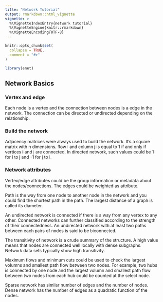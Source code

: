```yaml
---
title: "Network Tutorial"
output: rmarkdown::html_vignette
vignette: >
  %\VignetteIndexEntry{network tutorial}
  %\VignetteEngine{knitr::rmarkdown}
  %\VignetteEncoding{UTF-8}
---
```


```r
knitr::opts_chunk$set(
  collapse = TRUE,
  comment = "#>"
)
```

```r
library(enet)
```

## Network Basics

### Vertex and edge

Each node is a vertex and the connection between nodes is a edge in the network. The connection can be directed or undirected depending on the relationship.

### Build the network

Adjacency matrices were always used to build the network. It's a square matrix with n dimensions. Row i and column j is equal to 1 if and only if vertices i and j are connected. In directed network, such values could be 1 for i to j and -1 for j to i. 

### Network attributes

Vertex/edge attributes could be the group information or metadata about the nodes/connections. The edges could be weighted as attribute.

Path is the way from one node to another node in the network and you could find the shortest path in the path. The largest distance of a graph is called its diameter.

An undirected network is connected if there is a way from any vertex to any other. Connected networks can further classified according to the strength of their connectedness. An undirected network with at least two paths between each pairs of nodes is said to be biconnected. 

The transitivity of network is a crude summary of the structure. A high value means that nodes are connected well locally with dense subgraphs. Network data sets typically show high transitivity.

Maximum flows and minimum cuts could be used to check the largest volumns and smallest path flow between two nodes. For example, two hubs is connected by one node and the largest volumn and smallest path flow between two nodes from each hub could be counted at the select node.

Sparse network has similar number of edges and the number of nodes. Dense network has the number of edges as a quadratic function of the nodes.
